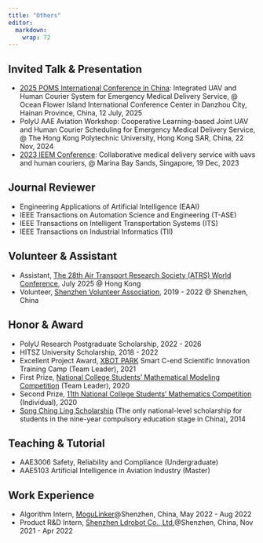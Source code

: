 ```yaml
---
title: "Others"
editor: 
  markdown: 
    wrap: 72
---
```



## Invited Talk \& Presentation

- [2025 POMS International Conference in China](https://poms.tju.edu.cn/): Integrated UAV and Human Courier System for Emergency Medical Delivery Service, \@ Ocean Flower Island International Conference Center in Danzhou City, Hainan Province, China, 12 July, 2025 
- PolyU AAE Aviation Workshop: Cooperative Learning-based Joint UAV and Human Courier Scheduling for Emergency Medical Delivery Service, \@ The Hong Kong Polytechnic University, Hong Kong SAR, China, 22 Nov, 2024 
- [2023 IEEM Conference](http://ieem2023.org/public.asp?page=index.asp): Collaborative medical delivery service with uavs and human couriers, \@ Marina Bay Sands, Singapore, 19 Dec, 2023


## Journal Reviewer
- Engineering Applications of Artificial Intelligence (EAAI)
- IEEE Transactions on Automation Science and Engineering (T-ASE)
- IEEE Transactions on Intelligent Transportation Systems (ITS)
- IEEE Transactions on Industrial Informatics (TII)

## Volunteer \& Assistant

- Assistant, [The 28th Air Transport Research Society (ATRS) World Conference](https://www.atrsworld.org/home-3), July 2025 \@ Hong Kong
- Volunteer, [Shenzhen Volunteer Association](https://www.sva.org.cn/SZWSLDPC/#/), 2019 - 2022 \@ Shenzhen, China

## Honor \& Award

- PolyU Research Postgraduate Scholarship, 2022 - 2026
- HITSZ University Scholarship, 2018 - 2022
- Excellent Project Award, [XBOT PARK](https://en.xbotpark.com/) Smart C-end Scientific Innovation Training Camp (Team Leader), 2021
- First Prize, [National College Students' Mathematical Modeling Competition](https://www.mcm.edu.cn/) (Team Leader), 2020
- Second Prize, [11th National College Students' Mathematics Competition](http://www.cmathc.cn/) (Individual), 2020
- [Song Ching Ling Scholarship](https://www.sclf.org/gyxmx/gzxmz/sqljxj/202312/t20231220_28341.htm) (The only national-level scholarship for students in the nine-year compulsory education stage in China), 2014
<!-- - 举例一些best paper award, student paper award之类的 -->

## Teaching \& Tutorial

- AAE3006 Safety, Reliability and Compliance (Undergraduate)
- AAE5103 Artificial Intelligence in Aviation Industry (Master)

## Work Experience

- Algorithm Intern, [MoguLinker](https://www.mogulinker.com/)@Shenzhen, China, May 2022 - Aug 2022
- Product R&D Intern, [Shenzhen Ldrobot Co., Ltd.](https://www.ldrobot.com/)@Shenzhen, China, Nov 2021 - Apr 2022
